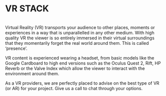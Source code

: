 # VR STACK
<br />
Virtual Reality (VR) transports your audience to other places, moments or experiences in a way that is unparallelled in any other medium. With high quality VR the viewer is so entirely immersed in their virtual surroundings that they momentarily forget the real world around them. This is called ‘presence’. 

VR content is experienced wearing a headset, from basic models like the Google Cardboard to high end versions such as the Oculus Quest 2, Rift, HP Reverb or the Valve Index which allow the viewer to interact with the environment around them.

As a VR providers, we are perfectly placed to advise on the best type of VR (or AR) for your project. Give us a call to chat through your options.